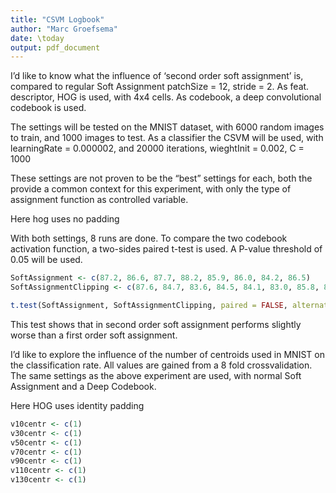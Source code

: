 ```yaml
---
title: "CSVM Logbook"
author: "Marc Groefsema"
date: \today
output: pdf_document
---
```


\section{Influence of second order Soft Assignment}
I'd like to know what the influence of 'second order soft assignment' is, compared to regular Soft Assignment
patchSize = 12, stride = 2.
As feat. descriptor, HOG is used, with 4x4 cells.
As codebook, a deep convolutional codebook is used.

The settings will be tested on the MNIST dataset, with 6000 random images to train, and 1000 images to test.
As a classifier the CSVM will be used, with learningRate = 0.000002, and 20000 iterations, wieghtInit = 0.002, C = 1000

These settings are not proven to be the "best" settings for each, both the provide a common context for this experiment, with only the type of assignment function as controlled variable.

Here hog uses no padding

With both settings, 8 runs are done.
To compare the two codebook activation function, a two-sides paired t-test is used.
A P-value threshold of 0.05 will be used.

```r
SoftAssignment <- c(87.2, 86.6, 87.7, 88.2, 85.9, 86.0, 84.2, 86.5)
SoftAssignmentClipping <- c(87.6, 84.7, 83.6, 84.5, 84.1, 83.0, 85.8, 85.5)

t.test(SoftAssignment, SoftAssignmentClipping, paired = FALSE, alternative = "two.sided")

```

This test shows that in second order soft assignment performs slightly worse than a first order soft assignment.

\section{Influence of the amount of centroids used}
I'd like to explore the influence of the number of centroids used in MNIST on the classification rate.
All values are gained from a 8 fold crossvalidation. The same settings as the above experiment are used, with normal Soft Assignment and a Deep Codebook.

Here HOG uses identity padding

```r
v10centr <- c(1)
v30centr <- c(1)
v50centr <- c(1)
v70centr <- c(1)
v90centr <- c(1)
v110centr <- c(1)
v130centr <- c(1)
```


\section{}
